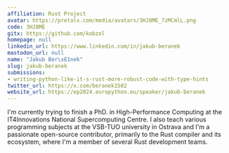 ```yaml
---
affiliation: Rust Project
avatar: https://pretalx.com/media/avatars/3HJ8ME_7zMCmlL.png
code: 3HJ8ME
gitx: https://github.com/kobzol
homepage: null
linkedin_url: https://www.linkedin.com/in/jakub-beranek
mastodon_url: null
name: "Jakub Ber\xE1nek"
slug: jakub-beranek
submissions:
- writing-python-like-it-s-rust-more-robust-code-with-type-hints
twitter_url: https://x.com/beranek1582
website_url: https://ep2024.europython.eu/speaker/jakub-beranek
---
```


I'm currently trying to finish a PhD. in High-Performance Computing at the IT4Innovations National Supercomputing Centre. I also teach various programming subjects at the VSB-TUO university in Ostrava and I'm a passionate open-source contributor, primarily to the Rust compiler and its ecosystem, where I'm a member of several Rust development teams.
